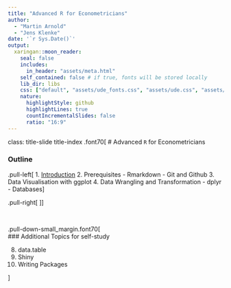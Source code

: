 ```yaml
---
title: "Advanced R for Econometricians"
author: 
  - "Martin Arnold"
  - "Jens Klenke"
date: '`r Sys.Date()`'
output:
  xaringan::moon_reader:
    seal: false
    includes:
      in_header: "assets/meta.html"
    self_contained: false # if true, fonts will be stored locally
    lib_dir: libs
    css: ["default", "assets/ude_fonts.css", "assets/ude.css", "assets/custom.css", "assets/title_slides.css"]
    nature:
      highlightStyle: github
      highlightLines: true
      countIncrementalSlides: false
      ratio: "16:9"
---
```

class: title-slide title-index 
.font70[
# Advanced `R` for Econometricians 

### Outline

.pull-left[
1. [Introduction](Introduction/Introduction.html)
2. Prerequisites
   - Rmarkdown 
   - Git and Github
3. Data Visualisation with ggplot
4. Data Wrangling and Transformation
   - dplyr
   - Databases
]

.pull-right[
<ol start = "5">
<li> Advanced R Programming </li>
<ul>
  <li> Advanced Concepts</li>
  <li> Functional Programming</li>
  <li> Object Oriented Programming</li>
</ul>
<li> Performance </li> 
<ul>
  <li> Profiling and Benchmarking</li> 
  <li> Improving Performance</li>
  <li> Rcpp</li>
  <li> RcppArmadillo</li>
</ul>
<li> Web Scraping</li>
</ol>
]]

<br>

.pull-down-small_margin.font70[
<br>
### Additional Topics for self-study

<ol start = "8">
  <li>data.table</li>
  <li> Shiny </li>
  <li> Writing Packages </li>
</ol>
]